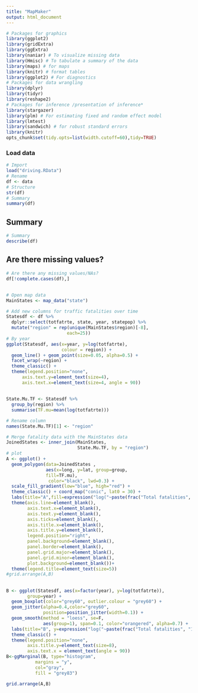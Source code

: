 ```yaml
---
title: "MapMaker"
output: html_document
---
```


```r
# Packages for graphics
library(ggplot2)
library(gridExtra)
library(ggExtra)
library(naniar) # To visualize missing data
library(Hmisc) # To tabulate a summary of the data
library(maps) # for maps
library(knitr) # format tables
library(ggplot2) # For diagnostics
# Packages for data wrangling
library(dplyr)
library(tidyr)
library(reshape2)
# Packages for inference /presentation of inference*
library(stargazer)
library(plm) # For estimating fixed and random effect model
library(lmtest)
library(sandwich) # for robust standard errors
library(knitr)
opts_chunk$set(tidy.opts=list(width.cutoff=60),tidy=TRUE)
```

### Load data
```r
# Import
load("driving.RData")
# Rename
df <- data
# Structure
str(df)
# Summary
summary(df)
```

## Summary
```r
# Summary
describe(df)
```

## Are there missing values?
```r
# Are there any missing values/NAs?
df[!complete.cases(df),]
```

##
```r

# Open map data
MainStates <- map_data("state")

# Add new columns for traffic fatalities over time
Statesdf <- df %>% 
  dplyr::select(totfatrte, state, year, statepop) %>%
  mutate("region" = rep(unique(MainStates$region)[-8],
                       each=25))
# By year
ggplot(Statesdf, aes(x=year, y=log(totfatrte),
                     colour = region)) +
  geom_line() + geom_point(size=0.05, alpha=0.5) +
  facet_wrap(~region) + 
  theme_classic() +
  theme(legend.position="none",
      axis.text.y=element_text(size=4),
      axis.text.x=element_text(size=4, angle = 90))
```

##
```r

State.Mu.TF <- Statesdf %>%
  group_by(region) %>%
  summarise(TF.mu=mean(log(totfatrte)))

# Rename column
names(State.Mu.TF)[1] <- "region"

# Merge fatality data with the MainStates data
JoinedStates <- inner_join(MainStates,
                           State.Mu.TF, by = "region")
# plot
A <- ggplot() + 
  geom_polygon(data=JoinedStates ,
               aes(x=long, y=lat, group=group,
               fill=TF.mu),
                color="black", lwd=0.3) +
  scale_fill_gradient(low="blue", high="red") +
  theme_classic() + coord_map("conic", lat0 = 30) + 
  labs(title="A",fill=expression("log("~paste(frac("Total fatalities", "100,000 population"))~")"),size=2) +
  theme(axis.line=element_blank(),
        axis.text.x=element_blank(),
        axis.text.y=element_blank(),
        axis.ticks=element_blank(),
        axis.title.x=element_blank(),
        axis.title.y=element_blank(),
        legend.position="right",
        panel.background=element_blank(),
        panel.border=element_blank(),
        panel.grid.major=element_blank(),
        panel.grid.minor=element_blank(),
        plot.background=element_blank())+
  theme(legend.title=element_text(size=5))
#grid.arrange(A,B)
```


##
```r

B <- ggplot(Statesdf, aes(x=factor(year), y=log(totfatrte)),
        group=year) +
  geom_boxplot(color="grey60", outlier.colour = "grey60") +
  geom_jitter(alpha=0.4,color="grey60",
              position=position_jitter(width=0.1)) +
  geom_smooth(method = "loess", se=F, 
              aes(group=1), span=0.1, color="orangered", alpha=0.7) +
  labs(title="B", y=expression("log("~paste(frac("Total fatalities", "100,000 population"))~")"), x="Time (1980-2004)") +
  theme_classic() + 
  theme(legend.position="none",
        axis.title.y=element_text(size=8),
        axis.text.x = element_text(angle = 90))
B<-ggMarginal(B, type="histogram",
           margins = "y",
           col="gray",
           fill = "grey83")

grid.arrange(A,B)
```